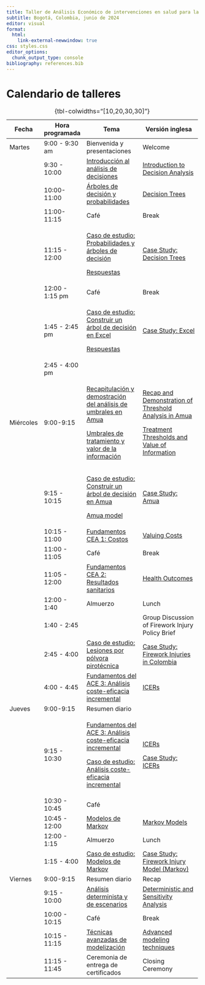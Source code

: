 ```yaml
---
title: Taller de Análisis Económico de intervenciones en salud para la toma de decisiones
subtitle: Bogotá, Colombia, junio de 2024
editor: visual
format: 
  html:
    link-external-newwindow: true
css: styles.css
editor_options: 
  chunk_output_type: console
bibliography: references.bib
---
```


# Calendario de talleres

+-----------+-----------------+---------------------------------------------------------------------------------------------------------+--------------------------------------------------------------------------------------------------------------------------------+
| Fecha     | Hora programada | Tema                                                                                                    | Versión inglesa                                                                                                                |
+===========+=================+=========================================================================================================+================================================================================================================================+
| Martes    | 9:00 - 9:30 am  | Bienvenida y presentaciones                                                                             | Welcome                                                                                                                        |
+-----------+-----------------+---------------------------------------------------------------------------------------------------------+--------------------------------------------------------------------------------------------------------------------------------+
|           | 9:30 - 10:00    | [Introducción al análisis de decisiones](lectures/ESP_lec_1a.introduction-to-decision-analysis.qmd)     | [Introduction to Decision Analysis](lectures/lec_1a.introduction-to-decision-analysis.qmd "Introduction to Decision Analysis") |
+-----------+-----------------+---------------------------------------------------------------------------------------------------------+--------------------------------------------------------------------------------------------------------------------------------+
|           | 10:00-11:00     | [Árboles de decisión y probabilidades](lectures/ESP_lec_2.decision-trees-and-probabilities.qmd)         | [Decision Trees](lectures/lec_2.decision-trees-and-probabilities.qmd "Decision Trees and Probabilities")                       |
+-----------+-----------------+---------------------------------------------------------------------------------------------------------+--------------------------------------------------------------------------------------------------------------------------------+
|           | 11:00-11:15     | Café                                                                                                    | Break                                                                                                                          |
+-----------+-----------------+---------------------------------------------------------------------------------------------------------+--------------------------------------------------------------------------------------------------------------------------------+
|           | 11:15 - 12:00   | [Caso de estudio: Probabilidades y árboles de decisión](case-studies/ESP_cs_prob-decision.html)         | [Case Study: Decision Trees](case-studies/cs_prob-decision.html)                                                               |
|           |                 |                                                                                                         |                                                                                                                                |
|           |                 | [Respuestas](case-studies/answer-keys/ESP_cs_decision-tree.pdf)                                         |                                                                                                                                |
+-----------+-----------------+---------------------------------------------------------------------------------------------------------+--------------------------------------------------------------------------------------------------------------------------------+
|           | 12:00 - 1:15 pm | Café                                                                                                    | Break                                                                                                                          |
+-----------+-----------------+---------------------------------------------------------------------------------------------------------+--------------------------------------------------------------------------------------------------------------------------------+
|           | 1:45 - 2:45 pm  | [Caso de estudio: Construir un árbol de decisión en Excel](case-studies/answer-keys/cs1_PE_v1_ANS.xlsx) | [Case Study: Excel](case-studies/cs_decision-tree-excel.qmd)                                                                   |
|           |                 |                                                                                                         |                                                                                                                                |
|           |                 | [Respuestas](case-studies/answer-keys/cs1_PE_v1_ANS.xlsx)                                               |                                                                                                                                |
+-----------+-----------------+---------------------------------------------------------------------------------------------------------+--------------------------------------------------------------------------------------------------------------------------------+
|           | 2:45 - 4:00 pm  |                                                                                                         |                                                                                                                                |
+-----------+-----------------+---------------------------------------------------------------------------------------------------------+--------------------------------------------------------------------------------------------------------------------------------+
| Miércoles | 9:00-9:15       | [Recapitulación y demostración del análisis de umbrales en Amua](lectures/ESP_lec_day1-review.qmd)      | [Recap and Demonstration of Threshold Analysis in Amua](lectures/lec_day1-review.qmd)                                          |
|           |                 |                                                                                                         |                                                                                                                                |
|           |                 | [Umbrales de tratamiento y valor de la información](lectures/ESP_lec_4a.trt-thresholds-voi)             | [Treatment Thresholds and Value of Information](lectures/lec_4a.trt-thresholds-voi)                                            |
+-----------+-----------------+---------------------------------------------------------------------------------------------------------+--------------------------------------------------------------------------------------------------------------------------------+
|           | 9:15 - 10:15    | [Caso de estudio: Construir un árbol de decisión en Amua](case-studies/ESP_cs_decision-tree-amua.qmd)   | [Case Study: Amua](case-studies/cs_decision-tree-amua.qmd)                                                                     |
|           |                 |                                                                                                         |                                                                                                                                |
|           |                 | [Amua model](case-studies/cs_amua-decision-tree.amua)                                                   |                                                                                                                                |
+-----------+-----------------+---------------------------------------------------------------------------------------------------------+--------------------------------------------------------------------------------------------------------------------------------+
|           | 10:15 - 11:00   | [Fundamentos CEA 1: Costos](lectures/ESP_lec_5a.cea-fundamentals1.qmd)                                  | [Valuing Costs](lectures/lec_5a.cea-fundamentals1.qmd "Costs")                                                                 |
+-----------+-----------------+---------------------------------------------------------------------------------------------------------+--------------------------------------------------------------------------------------------------------------------------------+
|           | 11:00 - 11:05   | Café                                                                                                    | Break                                                                                                                          |
+-----------+-----------------+---------------------------------------------------------------------------------------------------------+--------------------------------------------------------------------------------------------------------------------------------+
|           | 11:05 - 12:00   | [Fundamentos CEA 2: Resultados sanitarios](lectures/ESP_lec_5b.cea-fundamentals2.qmd)                   | [Health Outcomes](lectures/lec_5b.cea-fundamentals2.qmd "Health outcomes")                                                     |
+-----------+-----------------+---------------------------------------------------------------------------------------------------------+--------------------------------------------------------------------------------------------------------------------------------+
|           | 12:00 - 1:40    | Almuerzo                                                                                                | Lunch                                                                                                                          |
+-----------+-----------------+---------------------------------------------------------------------------------------------------------+--------------------------------------------------------------------------------------------------------------------------------+
|           | 1:40 - 2:45     |                                                                                                         | Group Discussion of Firework Injury Policy Brief                                                                               |
+-----------+-----------------+---------------------------------------------------------------------------------------------------------+--------------------------------------------------------------------------------------------------------------------------------+
|           | 2:45 - 4:00     | [Caso de estudio: Lesiones por pólvora pirotécnica](case-studies/ESP_cs_injury-decision-tree.qmd)       | [Case Study: Firework Injuries in Colombia](case-studies/cs_injury-decision-tree.qmd)                                          |
+-----------+-----------------+---------------------------------------------------------------------------------------------------------+--------------------------------------------------------------------------------------------------------------------------------+
|           | 4:00 - 4:45     | [Fundamentos del ACE 3: Análisis coste-eficacia incremental](lectures/ESP_lec_6.ICERs.qmd)              | [ICERs](lectures/lec_6.ICERs.qmd "Incremental CEA")                                                                            |
+-----------+-----------------+---------------------------------------------------------------------------------------------------------+--------------------------------------------------------------------------------------------------------------------------------+
| Jueves    | 9:00-9:15       | Resumen diario                                                                                          |                                                                                                                                |
+-----------+-----------------+---------------------------------------------------------------------------------------------------------+--------------------------------------------------------------------------------------------------------------------------------+
|           | 9:15 - 10:30    | [Fundamentos del ACE 3: Análisis coste-eficacia incremental](lectures/ESP_lec_6.ICERs.qmd)              | [ICERs](lectures/lec_6.ICERs.qmd "Incremental CEA")                                                                            |
|           |                 |                                                                                                         |                                                                                                                                |
|           |                 | [Caso de estudio: Análisis coste-eficacia incremental](case-studies/ESP_cs_icer.html)                   | [Case Study: ICERs](case-studies/cs_icer.qmd)                                                                                  |
+-----------+-----------------+---------------------------------------------------------------------------------------------------------+--------------------------------------------------------------------------------------------------------------------------------+
|           | 10:30 - 10:45   | Café                                                                                                    |                                                                                                                                |
+-----------+-----------------+---------------------------------------------------------------------------------------------------------+--------------------------------------------------------------------------------------------------------------------------------+
|           | 10:45 - 12:00   | [Modelos de Markov](lectures/ESP_lec_7.MarkovModels1.qmd)                                               | [Markov Models](lectures/lec_7.MarkovModels1.qmd)                                                                              |
+-----------+-----------------+---------------------------------------------------------------------------------------------------------+--------------------------------------------------------------------------------------------------------------------------------+
|           | 12:00 - 1:15    | Almuerzo                                                                                                | Lunch                                                                                                                          |
+-----------+-----------------+---------------------------------------------------------------------------------------------------------+--------------------------------------------------------------------------------------------------------------------------------+
|           | 1:15 - 4:00     | [Caso de estudio: Modelos de Markov](case-studies/ESP_cs_injury-markov.qmd)                             | [Case Study: Firework Injury Model (Markov)](case-studies/cs_injury-markov.qmd)                                                |
+-----------+-----------------+---------------------------------------------------------------------------------------------------------+--------------------------------------------------------------------------------------------------------------------------------+
| Viernes   | 9:00-9:15       | Resumen diario                                                                                          | Recap                                                                                                                          |
+-----------+-----------------+---------------------------------------------------------------------------------------------------------+--------------------------------------------------------------------------------------------------------------------------------+
|           | 9:15 - 10:00    | [Análisis determinista y de escenarios](lectures/ESP_lec_sensitivity.qmd)                               | [Deterministic and Sensitivity Analysis](lectures/lec_sensitivity.qmd)                                                         |
+-----------+-----------------+---------------------------------------------------------------------------------------------------------+--------------------------------------------------------------------------------------------------------------------------------+
|           | 10:00 - 10:15   | Café                                                                                                    | Break                                                                                                                          |
+-----------+-----------------+---------------------------------------------------------------------------------------------------------+--------------------------------------------------------------------------------------------------------------------------------+
|           | 10:15 - 11:15   | [Técnicas avanzadas de modelización](lectures/ESP_lec_advanced-modeling-techniques.qmd)                 | [Advanced modeling techniques](lectures/lec_advanced-modeling-techniques.qmd)                                                  |
+-----------+-----------------+---------------------------------------------------------------------------------------------------------+--------------------------------------------------------------------------------------------------------------------------------+
|           | 11:15 - 11:45   | Ceremonia de entrega de certificados                                                                    | Closing Ceremony                                                                                                               |
+-----------+-----------------+---------------------------------------------------------------------------------------------------------+--------------------------------------------------------------------------------------------------------------------------------+

: {tbl-colwidths="\[10,20,30,30\]"}
